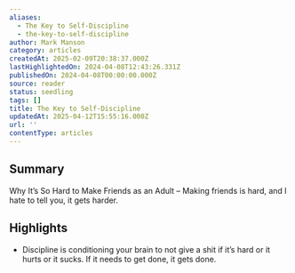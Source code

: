 ```yaml
---
aliases:
  - The Key to Self-Discipline
  - the-key-to-self-discipline
author: Mark Manson
category: articles
createdAt: 2025-02-09T20:38:37.000Z
lastHighlightedOn: 2024-04-08T12:43:26.331Z
publishedOn: 2024-04-08T00:00:00.000Z
source: reader
status: seedling
tags: []
title: The Key to Self-Discipline
updatedAt: 2025-04-12T15:55:16.000Z
url: ''
contentType: articles
---
```

## Summary

Why It’s So Hard to Make Friends as an Adult – Making friends is hard, and I hate to tell you, it gets harder.

## Highlights

- Discipline is conditioning your brain to not give a shit if it’s hard or it hurts or it sucks.
  If it needs to get done, it gets done.
